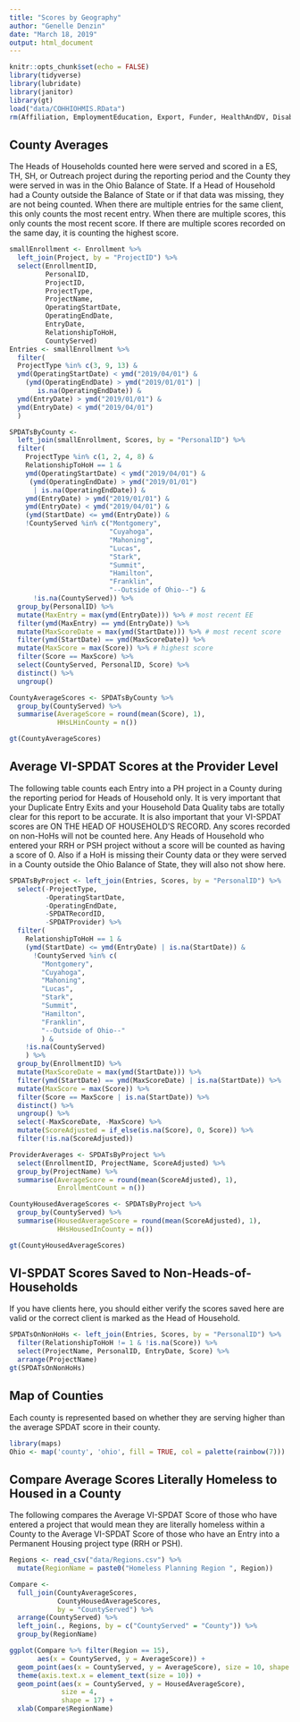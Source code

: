 ```yaml
---
title: "Scores by Geography"
author: "Genelle Denzin"
date: "March 18, 2019"
output: html_document
---
```


```r
knitr::opts_chunk$set(echo = FALSE)
library(tidyverse)
library(lubridate)
library(janitor)
library(gt)
load("data/COHHIOHMIS.RData")
rm(Affiliation, EmploymentEducation, Export, Funder, HealthAndDV, Disabilities, IncomeBenefits, Geography, Inventory, Organization, ProjectCoC, Services)
```

## County Averages

The Heads of Households counted here were served and scored in a ES, TH, SH, or Outreach project during the reporting period and the County they were served in was in the Ohio Balance of State. If a Head of Household had a County outside the Balance of State or if that data was missing, they are not being counted. When there are multiple entries for the same client, this only counts the most recent entry. When there are multiple scores, this only counts the most recent score. If there are multiple scores recorded on the same day, it is counting the highest score.

```r
smallEnrollment <- Enrollment %>% 
  left_join(Project, by = "ProjectID") %>%
  select(EnrollmentID, 
         PersonalID,
         ProjectID,
         ProjectType,
         ProjectName,
         OperatingStartDate,
         OperatingEndDate,
         EntryDate,
         RelationshipToHoH,
         CountyServed)
Entries <- smallEnrollment %>%
  filter(
  ProjectType %in% c(3, 9, 13) &
  ymd(OperatingStartDate) < ymd("2019/04/01") &
    (ymd(OperatingEndDate) > ymd("2019/01/01") |
       is.na(OperatingEndDate)) &
  ymd(EntryDate) > ymd("2019/01/01") &
  ymd(EntryDate) < ymd("2019/04/01")
  )

SPDATsByCounty <-
  left_join(smallEnrollment, Scores, by = "PersonalID") %>%
  filter(
    ProjectType %in% c(1, 2, 4, 8) &
    RelationshipToHoH == 1 & 
    ymd(OperatingStartDate) < ymd("2019/04/01") &
     (ymd(OperatingEndDate) > ymd("2019/01/01") 
      | is.na(OperatingEndDate)) &
    ymd(EntryDate) > ymd("2019/01/01") & 
    ymd(EntryDate) < ymd("2019/04/01") & 
    (ymd(StartDate) <= ymd(EntryDate)) & 
    !CountyServed %in% c("Montgomery", 
                         "Cuyahoga", 
                         "Mahoning", 
                         "Lucas", 
                         "Stark", 
                         "Summit", 
                         "Hamilton", 
                         "Franklin",
                         "--Outside of Ohio--") &
      !is.na(CountyServed)) %>%
  group_by(PersonalID) %>%
  mutate(MaxEntry = max(ymd(EntryDate))) %>% # most recent EE
  filter(ymd(MaxEntry) == ymd(EntryDate)) %>%  
  mutate(MaxScoreDate = max(ymd(StartDate))) %>% # most recent score
  filter(ymd(StartDate) == ymd(MaxScoreDate)) %>%
  mutate(MaxScore = max(Score)) %>% # highest score
  filter(Score == MaxScore) %>%
  select(CountyServed, PersonalID, Score) %>%
  distinct() %>%
  ungroup()

CountyAverageScores <- SPDATsByCounty %>%
  group_by(CountyServed) %>%
  summarise(AverageScore = round(mean(Score), 1), 
            HHsLHinCounty = n())

gt(CountyAverageScores)
```

## Average VI-SPDAT Scores at the Provider Level

The following table counts each Entry into a PH project in a County during the reporting period for Heads of Household only. It is very important that your Duplicate Entry Exits and your Household Data Quality tabs are totally clear for this report to be accurate. It is also important that your VI-SPDAT scores are ON THE HEAD OF HOUSEHOLD'S RECORD. Any scores recorded on non-HoHs will not be counted here. Any Heads of Household who entered your RRH or PSH project without a score will be counted as having a score of 0. Also if a HoH is missing their County data or they were served in a County outside the Ohio Balance of State, they will also not show here.

```r

SPDATsByProject <- left_join(Entries, Scores, by = "PersonalID") %>%
  select(-ProjectType,
         -OperatingStartDate,
         -OperatingEndDate,
         -SPDATRecordID,
         -SPDATProvider) %>%
  filter(
    RelationshipToHoH == 1 &
    (ymd(StartDate) <= ymd(EntryDate) | is.na(StartDate)) &
      !CountyServed %in% c(
        "Montgomery",
        "Cuyahoga",
        "Mahoning",
        "Lucas",
        "Stark",
        "Summit",
        "Hamilton",
        "Franklin",
        "--Outside of Ohio--"
        ) &
    !is.na(CountyServed)
    ) %>%
  group_by(EnrollmentID) %>%
  mutate(MaxScoreDate = max(ymd(StartDate))) %>%
  filter(ymd(StartDate) == ymd(MaxScoreDate) | is.na(StartDate)) %>%
  mutate(MaxScore = max(Score)) %>%
  filter(Score == MaxScore | is.na(StartDate)) %>%
  distinct() %>%
  ungroup() %>%
  select(-MaxScoreDate, -MaxScore) %>%
  mutate(ScoreAdjusted = if_else(is.na(Score), 0, Score)) %>%
  filter(!is.na(ScoreAdjusted))

ProviderAverages <- SPDATsByProject %>%
  select(EnrollmentID, ProjectName, ScoreAdjusted) %>%
  group_by(ProjectName) %>%
  summarise(AverageScore = round(mean(ScoreAdjusted), 1),
            EnrollmentCount = n())

CountyHousedAverageScores <- SPDATsByProject %>%
  group_by(CountyServed) %>%
  summarise(HousedAverageScore = round(mean(ScoreAdjusted), 1),
            HHsHousedInCounty = n())

gt(CountyHousedAverageScores)

```

## VI-SPDAT Scores Saved to Non-Heads-of-Households

If you have clients here, you should either verify the scores saved here are valid or the correct client is marked as the Head of Household.

```r
SPDATsOnNonHoHs <- left_join(Entries, Scores, by = "PersonalID") %>%
  filter(RelationshipToHoH != 1 & !is.na(Score)) %>%
  select(ProjectName, PersonalID, EntryDate, Score) %>%
  arrange(ProjectName)
gt(SPDATsOnNonHoHs)
```

## Map of Counties 

Each county is represented based on whether they are serving higher than the average SPDAT score in their county.

```r
library(maps)
Ohio <- map('county', 'ohio', fill = TRUE, col = palette(rainbow(7)))

```



## Compare Average Scores Literally Homeless to Housed in a County

The following compares the Average VI-SPDAT Score of those who have entered a project that would mean they are literally homeless within a County to the Average VI-SPDAT Score of those who have an Entry into a Permanent Housing project type (RRH or PSH).

```r
Regions <- read_csv("data/Regions.csv") %>%
  mutate(RegionName = paste0("Homeless Planning Region ", Region))

Compare <- 
  full_join(CountyAverageScores, 
            CountyHousedAverageScores, 
            by = "CountyServed") %>%
  arrange(CountyServed) %>%
  left_join(., Regions, by = c("CountyServed" = "County")) %>%
  group_by(RegionName)

ggplot(Compare %>% filter(Region == 15), 
       aes(x = CountyServed, y = AverageScore)) + 
  geom_point(aes(x = CountyServed, y = AverageScore), size = 10, shape = 95) +
  theme(axis.text.x = element_text(size = 10)) +
  geom_point(aes(x = CountyServed, y = HousedAverageScore), 
             size = 4, 
             shape = 17) +
  xlab(Compare$RegionName)
```

